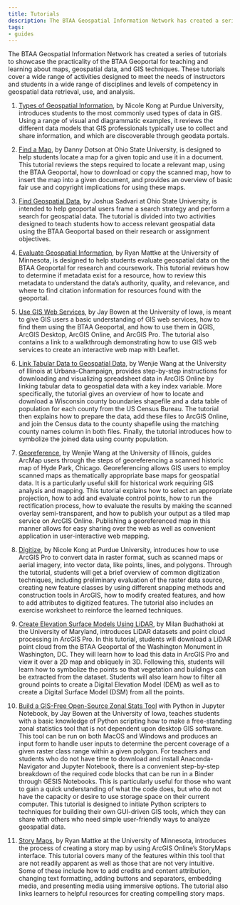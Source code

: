 ```yaml
---
title: Tutorials
description: The BTAA Geospatial Information Network has created a series of tutorials to showcase the practicality of the BTAA Geoportal for teaching and learning about maps, geospatial data, and GIS techniques.
tags:
- guides
---
```




The BTAA Geospatial Information Network has created a series of tutorials to showcase the practicality of the BTAA Geoportal for teaching and learning about maps, geospatial data, and GIS techniques. These tutorials cover a wide range of activities designed to meet the needs of instructors and students in a wide range of disciplines and levels of competency in geospatial data retrieval, use, and analysis.

<LinkCard title="Browse all tutorials" href="../../blog/tags/tutorials//" />


1. [Types of Geospatial Information](../../blog/01_types-of-geospatial-information), by Nicole Kong at Purdue University, introduces students to the most commonly used types of data in GIS. Using a range of visual and diagrammatic examples, it reviews the different data models that GIS professionals typically use to collect and share information, and which are discoverable through geodata portals.

2. [Find a Map](../../blog/02_find-maps), by Danny Dotson at Ohio State University, is designed to help students locate a map for a given topic and use it in a document. This tutorial reviews the steps required to locate a relevant map, using the BTAA Geoportal, how to download or copy the scanned map, how to insert the map into a given document, and provides an overview of basic fair use and copyright implications for using these maps.

3. [Find Geospatial Data](../../blog/03_find-geospatial-data), by Joshua Sadvari at Ohio State University, is intended to help geoportal users frame a search strategy and perform a search for geospatial data. The tutorial is divided into two activities designed to teach students how to access relevant geospatial data using the BTAA Geoportal based on their research or assignment objectives.

4. [Evaluate Geospatial Information](../../blog/04_evaluate-geospatial-information), by Ryan Mattke at the University of Minnesota, is designed to help students evaluate geospatial data on the BTAA Geoportal for research and coursework. This tutorial reviews how to determine if metadata exist for a resource, how to review this metadata to understand the data’s authority, quality, and relevance, and where to find citation information for resources found with the geoportal.

5. [Use GIS Web Services](../../blog/05_web-services), by Jay Bowen at the University of Iowa, is meant to give GIS users a basic understanding of GIS web services, how to find them using the BTAA Geoportal, and how to use them in QGIS, ArcGIS Desktop, ArcGIS Online, and ArcGIS Pro. The tutorial also contains a link to a walkthrough demonstrating how to use GIS web services to create an interactive web map with Leaflet.

6. [Link Tabular Data to Geospatial Data](../../blog/06_link-tabular-data), by Wenjie Wang at the University of Illinois at Urbana-Champaign, provides step-by-step instructions for downloading and visualizing spreadsheet data in ArcGIS Online by linking tabular data to geospatial data with a key index variable. More specifically, the tutorial gives an overview of how to locate and download a Wisconsin county boundaries shapefile and a data table of population for each county from the US Census Bureau. The tutorial then explains how to prepare the data, add these files to ArcGIS Online, and join the Census data to the county shapefile using the matching county names column in both files. Finally, the tutorial introduces how to symbolize the joined data using county population.

7. [Georeference](../../blog/07_georeference), by Wenjie Wang at the University of Illinois, guides ArcMap users through the steps of georeferencing a scanned historic map of Hyde Park, Chicago. Georeferencing allows GIS users to employ scanned maps as thematically appropriate base maps for geospatial data. It is a particularly useful skill for historical work requiring GIS analysis and mapping. This tutorial explains how to select an appropriate projection, how to add and evaluate control points, how to run the rectification process, how to evaluate the results by making the scanned overlay semi-transparent, and how to publish your output as a tiled map service on ArcGIS Online. Publishing a georeferenced map in this manner allows for easy sharing over the web as well as convenient application in user-interactive web mapping.

8. [Digitize](../../blog/08_digitize), by Nicole Kong at Purdue University, introduces how to use ArcGIS Pro to convert data in raster format, such as scanned maps or aerial imagery, into vector data, like points, lines, and polygons. Through the tutorial, students will get a brief overview of common digitization techniques, including preliminary evaluation of the raster data source, creating new feature classes by using different snapping methods and construction tools in ArcGIS, how to modify created features, and how to add attributes to digitized features. The tutorial also includes an exercise worksheet to reinforce the learned techniques.

9. [Create Elevation Surface Models Using LiDAR](../../blog/09_create-elevation-surface-models), by Milan Budhathoki at the University of Maryland, introduces LiDAR datasets and point cloud processing in ArcGIS Pro. In this tutorial, students will download a LiDAR point cloud from the BTAA Geoportal of the Washington Monument in Washington, DC. They will learn how to load this data in ArcGIS Pro and view it over a 2D map and obliquely in 3D. Following this, students will learn how to symbolize the points so that vegetation and buildings can be extracted from the dataset. Students will also learn how to filter all ground points to create a Digital Elevation Model (DEM) as well as to create a Digital Surface Model (DSM) from all the points.

10. [Build a GIS-Free Open-Source Zonal Stats Tool](../../blog/10_zonal-stats-tool) with Python in Jupyter Notebook, by Jay Bowen at the University of Iowa, teaches students with a basic knowledge of Python scripting how to make a free-standing zonal statistics tool that is not dependent upon desktop GIS software. This tool can be run on both MacOS and Windows and produces an input form to handle user inputs to determine the percent coverage of a given raster class range within a given polygon. For teachers and students who do not have time to download and install Anaconda-Navigator and Jupyter Notebook, there is a convenient step-by-step breakdown of the required code blocks that can be run in a Binder through GESIS Notebooks. This is particularly useful for those who want to gain a quick understanding of what the code does, but who do not have the capacity or desire to use storage space on their current computer. This tutorial is designed to initiate Python scripters to techniques for building their own GUI-driven GIS tools, which they can share with others who need simple user-friendly ways to analyze geospatial data.

11. [Story Maps](../../blog/11_story-maps), by Ryan Mattke at the University of Minnesota, introduces the process of creating a story map by using ArcGIS Online’s StoryMaps interface. This tutorial covers many of the features within this tool that are not readily apparent as well as those that are not very intuitive. Some of these include how to add credits and content attribution, changing text formatting, adding buttons and separators, embedding media, and presenting media using immersive options. The tutorial also links learners to helpful resources for creating compelling story maps.